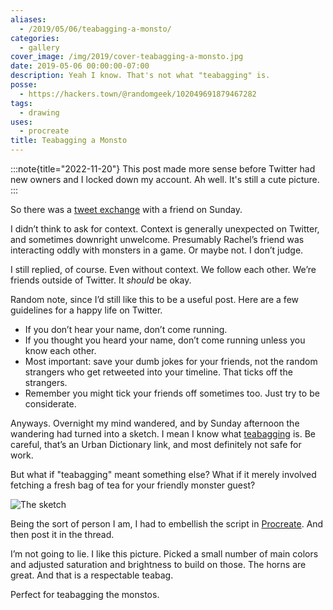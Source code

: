 ```yaml
---
aliases:
  - /2019/05/06/teabagging-a-monsto/
categories:
  - gallery
cover_image: /img/2019/cover-teabagging-a-monsto.jpg
date: 2019-05-06 00:00:00-07:00
description: Yeah I know. That's not what "teabagging" is.
posse:
  - https://hackers.town/@randomgeek/102049691879467282
tags:
  - drawing
uses:
  - procreate
title: Teabagging a Monsto
---
```


:::note{title="2022-11-20"}
This post made more sense before Twitter had new owners and I locked down my account.
Ah well. It's still a cute picture.
:::

So there was a [tweet exchange](https://twitter.com/wholemilk/status/1124911645786959872) with
a friend on Sunday.

I didn’t think to ask for context. Context is generally unexpected on
Twitter, and sometimes downright unwelcome. Presumably Rachel’s friend
was interacting oddly with monsters in a game. Or maybe not. I don’t
judge.

I still replied, of course. Even without context. We follow each other.
We’re friends outside of Twitter. It *should* be okay.

Random note, since I’d still like this to be a useful post. Here are a
few guidelines for a happy life on Twitter.

- If you don’t hear your name, don’t come running.
- If you thought you heard your name, don’t come running unless you
  know each other.
- Most important: save your dumb jokes for your friends, not the
  random strangers who get retweeted into your timeline. That ticks
  off the strangers.
- Remember you might tick your friends off sometimes too. Just try to
  be considerate.

Anyways. Overnight my mind wandered, and by Sunday afternoon the
wandering had turned into a sketch. I mean I know what
[teabagging](https://www.urbandictionary.com/define.php?term=teabagging)
is. Be careful, that’s an Urban Dictionary link, and most definitely not
safe for work.

But what if "teabagging" meant something else? What if it merely
involved fetching a fresh bag of tea for your friendly monster guest?

![The sketch](@img/2019/sketch.jpg)

Being the sort of person I am, I had to embellish the script in
[Procreate](https://procreate.art). And then post it in the thread.

I’m not going to lie. I like this picture. Picked a small number of main
colors and adjusted saturation and brightness to build on those. The
horns are great. And that is a respectable teabag.

Perfect for teabagging the monstos.
